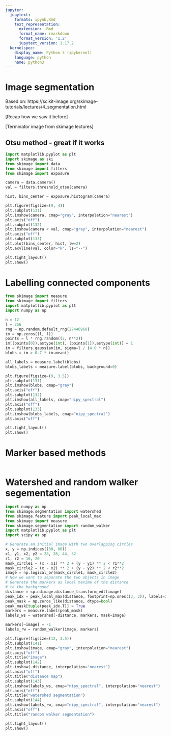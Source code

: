 ```yaml
---
jupyter:
  jupytext:
    formats: ipynb,Rmd
    text_representation:
      extension: .Rmd
      format_name: rmarkdown
      format_version: '1.2'
      jupytext_version: 1.17.2
  kernelspec:
    display_name: Python 3 (ipykernel)
    language: python
    name: python3
---
```


# Image segmentation

Based on: https://scikit-image.org/skimage-tutorials/lectures/4_segmentation.html

[Recap how we saw it before]

[Terminator image from skimage lectures]

## Otsu method - great if it works

```python
import matplotlib.pyplot as plt
import skimage as ski
from skimage import data
from skimage import filters
from skimage import exposure

camera = data.camera()
val = filters.threshold_otsu(camera)

hist, bins_center = exposure.histogram(camera)

plt.figure(figsize=(9, 4))
plt.subplot(131)
plt.imshow(camera, cmap="gray", interpolation="nearest")
plt.axis("off")
plt.subplot(132)
plt.imshow(camera < val, cmap="gray", interpolation="nearest")
plt.axis("off")
plt.subplot(133)
plt.plot(bins_center, hist, lw=2)
plt.axvline(val, color="k", ls="--")

plt.tight_layout()
plt.show()
```

# Labelling connected components

```python
from skimage import measure
from skimage import filters
import matplotlib.pyplot as plt
import numpy as np

n = 12
l = 256
rng = np.random.default_rng(27446968)
im = np.zeros((l, l))
points = l * rng.random((2, n**2))
im[(points[0]).astype(int), (points[1]).astype(int)] = 1
im = filters.gaussian(im, sigma=l / (4.0 * n))
blobs = im > 0.7 * im.mean()

all_labels = measure.label(blobs)
blobs_labels = measure.label(blobs, background=0)

plt.figure(figsize=(9, 3.5))
plt.subplot(131)
plt.imshow(blobs, cmap="gray")
plt.axis("off")
plt.subplot(132)
plt.imshow(all_labels, cmap="nipy_spectral")
plt.axis("off")
plt.subplot(133)
plt.imshow(blobs_labels, cmap="nipy_spectral")
plt.axis("off")

plt.tight_layout()
plt.show()
```

# Marker based methods

```python

```

# Watershed and random walker segementation

```python
import numpy as np
from skimage.segmentation import watershed
from skimage.feature import peak_local_max
from skimage import measure
from skimage.segmentation import random_walker
import matplotlib.pyplot as plt
import scipy as sp

# Generate an initial image with two overlapping circles
x, y = np.indices((80, 80))
x1, y1, x2, y2 = 28, 28, 44, 52
r1, r2 = 16, 20
mask_circle1 = (x - x1) ** 2 + (y - y1) ** 2 < r1**2
mask_circle2 = (x - x2) ** 2 + (y - y2) ** 2 < r2**2
image = np.logical_or(mask_circle1, mask_circle2)
# Now we want to separate the two objects in image
# Generate the markers as local maxima of the distance
# to the background
distance = sp.ndimage.distance_transform_edt(image)
peak_idx = peak_local_max(distance, footprint=np.ones((3, 3)), labels=image)
peak_mask = np.zeros_like(distance, dtype=bool)
peak_mask[tuple(peak_idx.T)] = True
markers = measure.label(peak_mask)
labels_ws = watershed(-distance, markers, mask=image)

markers[~image] = -1
labels_rw = random_walker(image, markers)

plt.figure(figsize=(12, 3.5))
plt.subplot(141)
plt.imshow(image, cmap="gray", interpolation="nearest")
plt.axis("off")
plt.title("image")
plt.subplot(142)
plt.imshow(-distance, interpolation="nearest")
plt.axis("off")
plt.title("distance map")
plt.subplot(143)
plt.imshow(labels_ws, cmap="nipy_spectral", interpolation="nearest")
plt.axis("off")
plt.title("watershed segmentation")
plt.subplot(144)
plt.imshow(labels_rw, cmap="nipy_spectral", interpolation="nearest")
plt.axis("off")
plt.title("random walker segmentation")

plt.tight_layout()
plt.show()
```

```python

```
